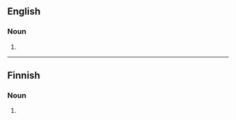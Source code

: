 ==English==

===Noun===
{{en-noun}}

# {{alternative form of|en|mahallah}}

----

==Finnish==

===Noun===
{{head|fi|noun form}}

# {{fi-form of|maha|case=adessive|pl=singular}}